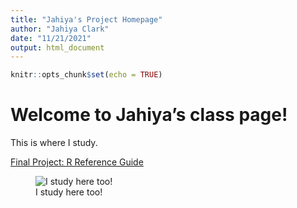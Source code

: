 ```yaml
---
title: "Jahiya's Project Homepage"
author: "Jahiya Clark"
date: "11/21/2021"
output: html_document
---
```


```r
knitr::opts_chunk$set(echo = TRUE)
```

# Welcome to Jahiya's class page!


This is where I study. 

[Final Project: R Reference Guide](final_R_reference.html)

![I study here too!](transition_picture.jpg)